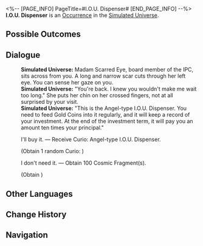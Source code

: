 <%-- [PAGE_INFO]
PageTitle=#I.O.U. Dispenser#
[END_PAGE_INFO] --%>
{{Stub}}
{{Simulated Universe Event Infobox
|id            = 10901-1
|title         = 
|image         = Occurrence IPC.png
|domains_su    = Unknown
|domains_ext   = 
|domains_swarm = 
|domains_gng   = 
|domains_du    = 
|requirements  = 
|prev          = 
|next          = 
|characters    = 
|factions      = 
|order         = 061
|order_du      = 
}}
'''I.O.U. Dispenser''' is an [[Simulated Universe/Occurrence|Occurrence]] in the [[Simulated Universe]].

==Possible Outcomes==
{{Possible Outcomes
|choice_1 = I'll buy it.
|result_1 = Receive Curio: Angel-type I.O.U. Dispenser.

|choice_2 = I don't need it.
|result_2 = Obtain 100 Cosmic Fragment(s).

}}
<!--
==Gameplay Notes==
* 
-->
==Dialogue==
{{Dialogue Start}}
:'''Simulated Universe:''' Madam Scarred Eye, board member of the IPC, sits across from you. A long and narrow scar cuts through her left eye. You can sense her gaze on you.
:'''Simulated Universe:''' "You're back. I knew you wouldn't make me wait too long." She puts her chin on her crossed fingers, not at all surprised by your visit.
:'''Simulated Universe:''' "This is the Angel-type I.O.U. Dispenser. You need to feed Gold Coins into it regularly, and it will keep a record of your investment. At the end of the investment term, it will pay you an amount ten times your principal."
:{{DIcon|Star}} I'll buy it. &mdash; Receive Curio: Angel-type I.O.U. Dispenser.
:;(Obtain 1 random Curio&colon; {{Item|Angel-type I.O.U. Dispenser|20|type=Curio}})
:{{DIcon|Star}} I don't need it. &mdash; Obtain 100 Cosmic Fragment(s).
:;(Obtain {{Item|Cosmic Fragment|20|x=100}})
{{Dialogue End}}

==Other Languages==
{{Other Languages
|en   = I.O.U. Dispenser
|zhs  = 谢债发行机
|zht  = 謝債發行機
|ja   = {{Rubi|謝債発行機|しゃさいはっこうき}}
|ko   = 사채발행기
|es   = Dispensador de deuda
|fr   = Accumulateur de dettes
|ru   = Распределитель займов
|th   = I.O.U. Dispenser
|vi   = Máy Nhắc Nợ
|de   = Schuldscheinspender
|id   = I.O.U. Dispenser
|pt   = Dispensador de Promissórias
}}

==Change History==
{{Change History|1.0}}

==Navigation==
{{Occurrence Navbox}}